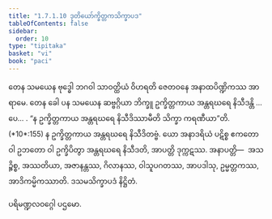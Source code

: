```yaml
---
title: "1.7.1.10 ဒုတိယော်က္ခိတ္တကသိက္ခာပဒ"
tableOfContents: false
sidebar:
  order: 10
type: "tipitaka"
basket: "vi"
book: "paci"
---
```



<DynamicBreadcrumb />

<Division number="585" book="paci" e="ch" v="2" p="242">

<Paragraph number="1730" book="paci">
တေန သမယေန ဗုဒ္ဓေါ ဘဂဝါ သာဝတ္ထိယံ ဝိဟရတိ ဇေတဝနေ အနာထပိဏ္ဍိကဿ အာရာမေ. တေန ခေါ ပန သမယေန ဆဗ္ဗဂ္ဂိယာ ဘိက္ခူ ဥက္ခိတ္တကာယ အန္တရဃရေ နိသီဒန္တိ …ပေ… .
</Paragraph>

<Paragraph number="1731" book="paci">
<Emphasis>“န ဥက္ခိတ္တကာယ အန္တရဃရေ နိသီဒိဿာမီတိ သိက္ခာ ကရဏီယာ”</Emphasis>တိ. (*10*:<Emphasis>155</Emphasis>)
</Paragraph>

<Paragraph number="1732" book="paci">
န ဥက္ခိတ္တကာယ အန္တရဃရေ နိသီဒိတဗ္ဗံ. ယော အနာဒရိယံ ပဋိစ္စ ဧကတော ဝါ ဥဘတော ဝါ ဥက္ခိပိတွာ အန္တရဃရေ နိသီဒတိ, အာပတ္တိ ဒုက္ကဋဿ.
</Paragraph>

<Paragraph number="1733" book="paci">
အနာပတ္တိ—  အသဉ္စိစ္စ, အဿတိယာ, အဇာနန္တဿ, ဂိလာနဿ, ဝါသူပဂတဿ, အာပဒါသု, ဥမ္မတ္တကဿ, အာဒိကမ္မိကဿာတိ.

</Paragraph>
</Division>

<Paragraph number="1734" type="center" book="paci">
ဒသမသိက္ခာပဒံ နိဋ္ဌိတံ.

  
ပရိမဏ္ဍလဝဂ္ဂေါ ပဌမော.
</Paragraph>